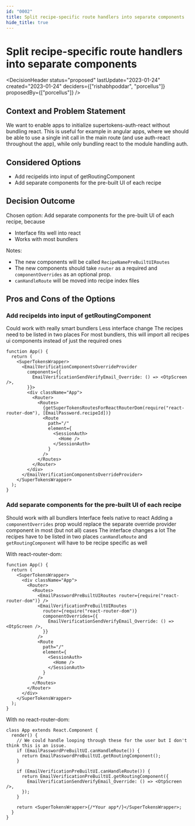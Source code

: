 ```yaml
---
id: "0002"
title: Split recipe-specific route handlers into separate components
hide_title: true
---
```



# Split recipe-specific route handlers into separate components

<DecisionHeader
  status="proposed"
  lastUpdate="2023-01-24"
  created="2023-01-24"
  deciders={["rishabhpoddar", "porcellus"]}
  proposedBy={["porcellus"]}
/>

## Context and Problem Statement

We want to enable apps to initialize supertokens-auth-react without bundling react. This is useful for example in angular apps, where we should be able to use a single init call in the main route (and use auth-react throughout the app), while only bundling react to the module handling auth.

## Considered Options

- Add recipeIds into input of getRoutingComponent
- Add separate components for the pre-built UI of each recipe

## Decision Outcome

Chosen option: Add separate components for the pre-built UI of each recipe, because

- Interface fits well into react
- Works with most bundlers

Notes:

- The new components will be called `RecipeNamePreBuiltUIRoutes`
- The new components should take `router` as a required and `componentOverrides` as an optional prop.
- `canHandleRoute` will be moved into recipe index files

## Pros and Cons of the Options

### Add recipeIds into input of getRoutingComponent

<ArgumentPro> Could work with really smart bundlers </ArgumentPro>
<ArgumentPro> Less interface change </ArgumentPro>
<ArgumentCon> The recipes need to be listed in two places </ArgumentCon>
<ArgumentCon> For most bundlers, this will import all recipes ui components instead of just the required ones </ArgumentCon>

```tsx
function App() {
  return (
    <SuperTokensWrapper>
      <EmailVerificationComponentsOverrideProvider
        components={{
          EmailVerificationSendVerifyEmail_Override: () => <OtpScreen />,
        }}>
        <div className="App">
          <Router>
            <Routes>
              {getSuperTokensRoutesForReactRouterDom(require("react-router-dom"), [EmailPassword.recipeId])}
              <Route
                path="/"
                element={
                  <SessionAuth>
                    <Home />
                  </SessionAuth>
                }
              />
            </Routes>
          </Router>
        </div>
      </EmailVerificationComponentsOverrideProvider>
    </SuperTokensWrapper>
  );
}
```

### Add separate components for the pre-built UI of each recipe

<ArgumentPro> Should work with all bundlers </ArgumentPro>
<ArgumentPro> Interface feels native to react </ArgumentPro>
<ArgumentPro> Adding a `componentOverrides` prop would replace the separate override provider component in most (but not all) cases </ArgumentPro>
<ArgumentCon> The interface changes a lot </ArgumentCon>
<ArgumentCon> The recipes have to be listed in two places </ArgumentCon>
<ArgumentCon> `canHandleRoute` and `getRoutingComponent` will have to be recipe specific as well </ArgumentCon>

With react-router-dom:

```tsx
function App() {
  return (
    <SuperTokensWrapper>
      <div className="App">
        <Router>
          <Routes>
            <EmailPasswordPreBuiltUIRoutes router={require("react-router-dom")} />
            <EmailVerificationPreBuiltUIRoutes
              router={require("react-router-dom")}
              componentOverrides={{
                EmailVerificationSendVerifyEmail_Override: () => <OtpScreen />,
              }}
            />
            <Route
              path="/"
              element={
                <SessionAuth>
                  <Home />
                </SessionAuth>
              }
            />
          </Routes>
        </Router>
      </div>
    </SuperTokensWrapper>
  );
}
```

With no react-router-dom:

```tsx
class App extends React.Component {
  render() {
    // We could handle looping through these for the user but I don't think this is an issue.
    if (EmailPasswordPreBuiltUI.canHandleRoute()) {
      return EmailPasswordPreBuiltUI.getRoutingComponent();
    }

    if (EmailVerificationPreBuiltUI.canHandleRoute()) {
      return EmailVerificationPreBuiltUI.getRoutingComponent({
        EmailVerificationSendVerifyEmail_Override: () => <OtpScreen />,
      });
    }

    return <SuperTokensWrapper>{/*Your app*/}</SuperTokensWrapper>;
  }
}
```
